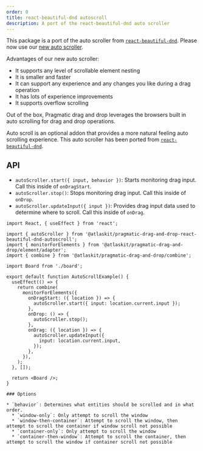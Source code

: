 ```yaml
---
order: 0
title: react-beautiful-dnd autoscroll
description: A port of the react-beautiful-dnd auto scroller
---
```



<SectionMessage appearance="warning" title="Please use our new auto scroller">

This package is a port of the auto scroller from [`react-beautiful-dnd`](https://github.com/atlassian/react-beautiful-dnd). Please now use our [new auto scroller](../auto-scroll).

Advantages of our new auto scroller:

- It supports any level of scrollable element nesting
- It is smaller and faster
- It can support any experience and any changes you like during a drag operation
- It has lots of experience improvements
- It supports overflow scrolling

</SectionMessage>

Out of the box, Pragmatic drag and drop leverages the browsers built in auto scrolling for drag and drop operations.

Auto scroll is an optional addon that provides a more natural feeling auto scrolling experience.
This auto scroller has been ported from [`react-beautiful-dnd`](https://github.com/atlassian/react-beautiful-dnd).

## API

- `autoScroller.start({ input, behavior })`: Starts monitoring drag input. Call this inside of `onDragStart`.
- `autoScroller.stop()`: Stops monitoring drag input. Call this inside of `onDrop`.
- `autoScroller.updateInput({ input })`: Provides drag input data used to determine where to scroll. Call this inside of `onDrag`.

```tsx
import React, { useEffect } from 'react';

import { autoScroller } from '@atlaskit/pragmatic-drag-and-drop-react-beautiful-dnd-autoscroll';
import { monitorForElements } from '@atlaskit/pragmatic-drag-and-drop/element/adapter';
import { combine } from '@atlaskit/pragmatic-drag-and-drop/combine';

import Board from './board';

export default function AutoScrollExample() {
  useEffect(() => {
    return combine(
      monitorForElements({
        onDragStart: ({ location }) => {
          autoScroller.start({ input: location.current.input });
        },
        onDrop: () => {
          autoScroller.stop();
        },
        onDrag: ({ location }) => {
          autoScroller.updateInput({
            input: location.current.input,
          });
        },
      }),
    );
  }, []);

  return <Board />;
}

### Options

* `behavior`: Determines what entities should be scrolled and in what order.
  * `window-only`: Only attempt to scroll the window
  * `window-then-container`: Attempt to scroll the window, then attempt to scroll the container if window scroll not possible
  * `container-only`: Only attempt to scroll the window
  * `container-then-window`: Attempt to scroll the container, then attempt to scroll the window if container scroll not possible
```
